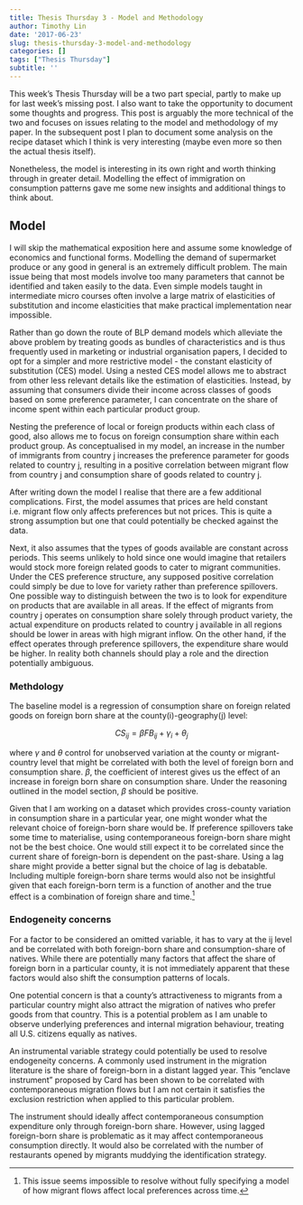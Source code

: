 ```yaml
---
title: Thesis Thursday 3 - Model and Methodology
author: Timothy Lin
date: '2017-06-23'
slug: thesis-thursday-3-model-and-methodology
categories: []
tags: ["Thesis Thursday"]
subtitle: ''
---
```


This week's Thesis Thursday will be a two part special, partly to make up for last week's missing post. I also want to take the opportunity to document some thoughts and progress. This post is arguably the more technical of the two and focuses on issues relating to the model and methodology of my paper. In the subsequent post I plan to document some analysis on the recipe dataset which I think is very interesting (maybe even more so then the actual thesis itself).

Nonetheless, the model is interesting in its own right and worth thinking through in greater detail. Modelling the effect of immigration on consumption patterns gave me some new insights and additional things to think about. 

## Model

I will skip the mathematical exposition here and assume some knowledge of economics and functional forms. Modelling the demand of supermarket produce or any good in general is an extremely difficult problem. The main issue being that most models involve too many parameters that cannot be identified and taken easily to the data. Even simple models taught in intermediate micro courses often involve a large matrix of elasticities of substitution and income elasticities that make practical implementation near impossible. 

Rather than go down the route of BLP demand models which alleviate the above problem by treating goods as bundles of characteristics and is thus frequently used in marketing or industrial organisation papers, I decided to opt for a simpler and more restrictive model - the constant elasticity of substitution (CES) model. Using a nested CES model allows me to abstract from other less relevant details like the estimation of elasticities. Instead, by assuming that consumers divide their income across classes of goods based on some preference parameter, I can concentrate on the share of income spent within each particular product group. 

Nesting the preference of local or foreign products within each class of good, also allows me to focus on foreign consumption share within each product group. As conceptualised in my model, an increase in the number of immigrants from country j increases the preference parameter for goods related to country j, resulting in a positive correlation between migrant flow from country j and consumption share of goods related to country j. 

After writing down the model I realise that there are a few additional complications. First, the model assumes that prices are held constant i.e. migrant flow only affects preferences but not prices. This is quite a strong assumption but one that could potentially be checked against the data. 

Next, it also assumes that the types of goods available are constant across periods. This seems unlikely to hold since one would imagine that retailers would stock more foreign related goods to cater to migrant communities. Under the CES preference structure, any supposed positive correlation could simply be due to love for variety rather than preference spillovers. One possible way to distinguish between the two is to look for expenditure on products that are available in all areas. If the effect of migrants from country j operates on consumption share solely through product variety, the actual expenditure on products related to country j available in all regions should be lower in areas with high migrant inflow. On the other hand, if the effect operates through preference spillovers, the expenditure share would be higher. In reality both channels should play a role and the direction potentially ambiguous.

### Methdology

The baseline model is a regression of consumption share on foreign related goods on foreign born share at the county(i)-geography(j) level:

$$
CS_{ij} = \beta FB_{ij} + \gamma_{i} + \theta_{j}
$$


where $\gamma$ and $\theta$ control for unobserved variation at the county or migrant-country level that might be correlated with both the level of foreign born and consumption share. $\beta$, the coefficient of interest gives us the effect of an increase in foreign born share on consumption share. Under the reasoning outlined in the model section, $\beta$ should be positive.

Given that I am working on a dataset which provides cross-county variation in consumption share in a particular year, one might wonder what the relevant choice of foreign-born share would be. If preference spillovers take some time to materialise, using contemporaneous foreign-born share might not be the best choice. One would still expect it to be correlated since the current share of foreign-born is dependent on the past-share. Using a lag share might provide a better signal but the choice of lag is debatable. Including multiple foreign-born share terms would also not be insightful given that each foreign-born term is a function of another and the true effect is a combination of foreign share and time.^[This issue seems impossible to resolve without fully specifying a model of how migrant flows affect local preferences across time.]

### Endogeneity concerns
For a factor to be considered an omitted variable, it has to vary at the ij level and be correlated with both foreign-born share and consumption-share of natives. While there are potentially many factors that affect the share of foreign born in a particular county, it is not immediately apparent that these factors would also shift the consumption patterns of locals. 

One potential concern is that a county's attractiveness to migrants from a particular country might also attract the migration of natives who prefer goods from that country. This is a potential problem as I am unable to observe underlying preferences and internal migration behaviour, treating all U.S. citizens equally as natives.

An instrumental variable strategy could potentially be used to resolve endogeneity concerns. A commonly used instrument in the migration literature is the share of foreign-born in a distant lagged year. This "enclave instrument" proposed by Card has been shown to be correlated with contemporaneous migration flows but I am not certain it satisfies the exclusion restriction when applied to this particular problem. 

The instrument should ideally affect contemporaneous consumption expenditure only through foreign-born share. However, using lagged foreign-born share is problematic as it may affect contemporaneous consumption directly. It would also be correlated with the number of restaurants opened by migrants muddying the identification strategy. 

